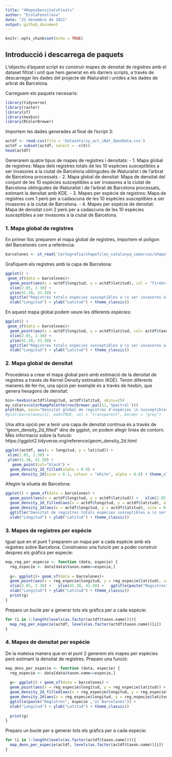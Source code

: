 ```yaml
---
title: "4MapesDensitatsFinals"
author: "ErolaFenollosa"
date: "22 desembre de 2021"
output: github_document
---
```


```r
knitr::opts_chunk$set(echo = TRUE)
```


## Introducció i descarrega de paquets
L'objectiu d'aquest script és construir mapes de densitat de registres amb el dataset filtrat i unit que hem generat en els darrers scripts, a través de descarregar les dades del projecte de iNaturalist i unides a les dades de arbrat de Barcelona. 

Carreguem els paquets necesaris:
```r
library(tidyverse)
library(raster)
library(sf)
library(hexbin)
library(RColorBrewer)
```

Importem les dades generades al final de l'script 3:
```r
actdf <- read.csv(file = 'Datasets/xy_act_iNat_OpenData.csv')
actdf = subset(actdf, select = -c(X))
head(actdf)
```

Generarem quatre tipus de mapes de registres i densitats:
  - 1. Mapa global de registres: Mapa dels registres totals de les 10 espècies susceptibles a ser invasores a la ciutat de Barcelona obtingudes de iNaturalist i de l'arbrat de Barcelona processats
  - 2. Mapa global de densitat: Mapa de densitat del conjunt de les 10 espècies susceptibles a ser invasores a la ciutat de Barcelona obtingudes de iNaturalist i de l'arbrat de Barcelona processats, estimant la densitat amb KDE.
  - 3. Mapes per espècie de registres: Mapa de registres com 1 però per a cadascuna de les 10 espècies susceptibles a ser invasores a la ciutat de Barcelona.
  - 4. Mapes per espècie de densitat: Mapa de densitat com 2 però per a cadascuna de les 10 espècies susceptibles a ser invasores a la ciutat de Barcelona.
  
  
### 1. Mapa global de registres
En primer lloc preparem el mapa global de registres, importem el poligon del Barcelonés com a referència:
```r
barcelones <- st_read('Cartografia/shapefiles_catalunya_comarcas/shapefiles_catalunya_comarcas.shp')
```
Grafiquem els registres amb la capa de Barcelona:
```r
ggplot() +
 geom_sf(data = barcelones)+
  geom_point(aes(x = actdf$longitud, y = actdf$latitud), col = "firebrick3") +
  xlim(2.05, 2.30) +
  ylim(41.30, 41.50) + 
  ggtitle("Registres totals espècies susceptibles a \n ser invasores al Barcelonès") +
  xlab("Longitud") + ylab("Latitud") + theme_classic() 
```

En aquest mapa global podem veure les diferents espècies:
```r
ggplot() +
 geom_sf(data = barcelones)+
  geom_point(aes(x = actdf$longitud, y = actdf$latitud, col= actdf$taxon.name)) +
  xlim(2.05, 2.30) +
  ylim(41.30, 41.50) + 
  ggtitle("Registres totals espècies susceptibles a \n ser invasores al Barcelonès") +
  xlab("Longitud") + ylab("Latitud") + theme_classic() 
```

### 2. Mapa global de densitat
Procedeixo a crear el mapa global però amb estimació de la densitat de registres a través de Kernel Density estimation (KDE). Tenim diferents maneres de fer-ho, una opció per exemple és a través de hexbin, que genera hexagons de densitat:
```r
bin<-hexbin(actdf$longitud, actdf$latitud, xbins=25)
my_colors=colorRampPalette(rev(brewer.pal(11,'Spectral')))
plot(bin, main="Densitat global de registres d'espècies \n susceptibles a ser invasores a Barcelona " , colramp=my_colors, xlab = "", ylab= "")
#plot(barcelones[1], add=TRUE, col = "transparent", border = "grey")
```

Una altra opció per a tenir una capa de densitat continua és a través de "geom_density_2d_filled" dins de ggplot, on podem afegir linies de contorn. Més informació sobre la funció: https://ggplot2.tidyverse.org/reference/geom_density_2d.html
```r
ggplot(actdf, aes(x = longitud, y = latitud)) +
 xlim(2.05, 2.30) +
 ylim(41.30, 41.50) +
   geom_point(col="black") +
  geom_density_2d_filled(alpha = 0.9) +
  geom_density_2d(size = 0.1, colour = "white", alpha = 0.8) + theme_classic() 
```

Afegim la silueta de Barcelona:
```r
ggplot() + geom_sf(data = barcelones) +
  geom_point(aes(x = actdf$longitud, y = actdf$latitud)) +   xlim(2.05, 2.30) +   ylim(41.30, 41.50) +
  geom_density_2d_filled(aes(x = actdf$longitud, y = actdf$latitud), alpha = 0.8) +
  geom_density_2d(aes(x = actdf$longitud, y = actdf$latitud), size = 0.1, colour = "white", alpha = 0.8) +
  ggtitle("Densitat de registres totals espècies susceptibles a \n ser invasores al Barcelonès") +
  xlab("Longitud") + ylab("Latitud") + theme_classic() 
```


### 3. Mapes de registres per espècie
Igual que en el punt 1 preparem un mapa per a cada espècie amb els registres sobre Barcelona. Construeixo una funció per a poder construir despres els gràfics per especie: 
```r
map_reg_per_especie <- function (data, especie) {
  reg_especie <- data[data$taxon.name==especie,]
  
  g<- ggplot()+ geom_sf(data = barcelones)+
  geom_point(aes(x = reg_especie$longitud, y = reg_especie$latitud), col = "firebrick3") +
  xlim(2.05, 2.30) +   ylim(41.30, 41.50) +   ggtitle(paste("Registres", especie ,"al Barcelonès")) +
  xlab("Longitud") + ylab("Latitud") + theme_classic() 
  print(g)
}
```

Preparo un bucle per a generar tots els gràfics per a cada espècie:
```r
for (i in 1:length(levels(as.factor(actdf$taxon.name)))){
  map_reg_per_especie(actdf, levels(as.factor(actdf$taxon.name))[i])
}
```

### 4. Mapes de densitat per espècie
De la mateixa manera que en el punt 2 generem els mapes per espècies però estimant la densitat de registres. Preparo una funció:  
```r
map_dens_per_especie <- function (data, especie) {
  reg_especie <- data[data$taxon.name==especie,]
  
  g<- ggplot() + geom_sf(data = barcelones) +
  geom_point(aes(x = reg_especie$longitud, y = reg_especie$latitud)) +   xlim(2.05, 2.30) +   ylim(41.30, 41.50) +
  geom_density_2d_filled(aes(x = reg_especie$longitud, y = reg_especie$latitud), alpha = 0.8) +
  geom_density_2d(aes(x = reg_especie$longitud, y = reg_especie$latitud), size = 0.1, colour = "white", alpha = 0.8) +
  ggtitle(paste("Registres", especie ,"al Barcelonès")) +
  xlab("Longitud") + ylab("Latitud") + theme_classic() 
  
  print(g)
}
```

Preparo un bucle per a generar tots els gràfics per a cada espècie:
```r
for (i in 1:length(levels(as.factor(actdf$taxon.name)))){
  map_dens_per_especie(actdf, levels(as.factor(actdf$taxon.name))[i])
}
```





